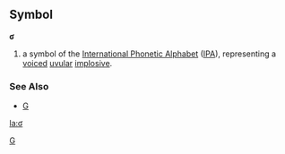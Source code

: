 ==Symbol==
'''ʛ'''

#a symbol of the [[International Phonetic Alphabet]] ([[IPA]]), representing a [[voiced]] [[uvular]] [[implosive]].
===See Also===
*[[G]]
[[Category:IPA symbols|G]]

[[la:ʛ]]